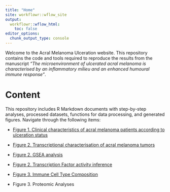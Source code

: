 ```yaml
---
title: "Home"
site: workflowr::wflow_site
output:
  workflowr::wflow_html:
    toc: false
editor_options:
  chunk_output_type: console
---
```



Welcome to the Acral Melanoma Ulceration website. This repository contains the code and tools required to reproduce the results from the manuscript *"The microenvironment of ulcerated acral melanoma is characterised by an inflammatory milieu and an enhanced humoural immune response"*. 

# Content

This repository includes R Markdown documents with step-by-step analyses, processed datasets, functions for data processing, and generated figures. Navigate through the following items:


* [Figure 1. Clinical characteristics of acral melanoma patients according to ulceration status](figure1_clinical.html)

* [Figure 2. Transcriptional characterisation of acral melanoma tumors](figure2_DE.html)

* [Figure 2. GSEA analysis](figure2_GSEA.html)

* [Figure 2. Transcription Factor activity inference](figure2_TF.html)

* [Figure 3. Immune Cell Type Composition](figure3_deconvolution.html)

* Figure 3. Proteomic Analyses

